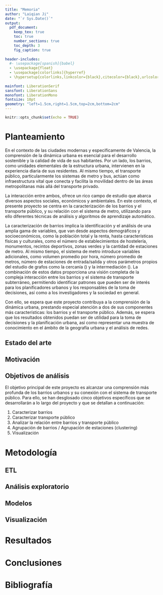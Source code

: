 ```yaml
---
title: "Memoria"
author: "Laiqian Ji"
date: "`r Sys.Date()`"
output: 
  pdf_document:
    keep_tex: true
    toc: true
    number_sections: true
    toc_depth: 3
    fig_caption: true
    
header-includes:
  #- \usepackage[spanish]{babel}
  - \usepackage{float}
  - \usepackage[colorlinks]{hyperref}
  - \hypersetup{colorlinks,linkcolor={black},citecolor={black},urlcolor={red}}
  
mainfont: LiberationSerif
sansfont: LiberationSans
monofont: LiberationMono
fontsize: 10pt
geometry: "left=1.5cm,right=1.5cm,top=2cm,bottom=2cm"
---
```


```r
knitr::opts_chunk$set(echo = TRUE)
```
\newpage
\section*{Agradecimientos}

\newpage
\section*{Resumen}

# Planteamiento
En el contexto de las ciudades modernas y específicamente de Valencia, la comprensión de la dinámica urbana es esencial para el desarrollo sostenible y la calidad de vida de sus habitantes. Por un lado, los barrios, como unidades elementales de la estructura urbana, intervienen en la experiencia diaria de sus residentes. Al mismo tiempo, el transporte público, particularmente los sistemas de metro y bus, actúan como infraestructura vital que conecta y facilita la movilidad dentro de las áreas metropolitanas más allá del transporte privado. 

La interacción entre ambos,  ofrece un rico campo de estudio que abarca diversos aspectos sociales, económicos y ambientales. En este contexto, el presente proyecto se centra en la caracterización de los barrios y el transporte público, y su relación con el sistema de metro, utilizando para ello diferentes técnicas de análisis y algoritmos de aprendizaje automático. 

La caracterización de barrios implica la identificación y el análisis de una amplia gama de variables, que van desde aspectos demográficos y socioeconómicos, como la población total y la renta, hasta características físicas y culturales, como el número de establecimientos de hostelería, monumentos, recintos deportivos, zonas verdes y la cantidad de estaciones de metro. Al mismo tiempo, el sistema de metro introduce variables adicionales, como volumen promedio por hora, número promedio de metros, número de estaciones de entrada/salida y otros parámetros propios del estudio de grafos como la cercanía (\textit{closeness}) y la intermediación (\textit{betweenness}). La combinación de estos datos proporciona una visión completa de la compleja interacción entre los barrios y el sistema de transporte subterráneo, permitiendo identificar patrones que pueden ser de interés para los planificadores urbanos y los responsables de la toma de decisiones, así como a los investigadores y la sociedad en general.

Con ello, se espera que este proyecto contribuya a la comprensión de la dinámica urbana, prestando especial atención a dos de sus componentes más características: los barrios y el transporte público. Además, se espera que los resultados obtenidos puedan ser de utilidad para la toma de decisiones y la planificación urbana, así como representar una muestra de conocimiento en el ámbito de la geografía urbana y el análisis de redes.

## Estado del arte

## Motivación

## Objetivos de análisis
El objetivo principal de este proyecto es alcanzar una comprensión más profunda de los barrios urbanos y su conexión con el sistema de transporte público. Para ello, se han desglosado cinco objetivos específicos que se desarrollarán a lo largo del proyecto y que se detallan a continuación:

1. Caracterizar barrios
2. Caracterizar transporte público
3. Analizar la relación entre barrios y transporte público
4. Agrupación de barrios / Agrupación de estaciones (clustering)
5. Visualización 

# Metodología

## ETL

## Análisis exploratorio

## Modelos

## Visualización

# Resultados

# Conclusiones

# Bibliografía
